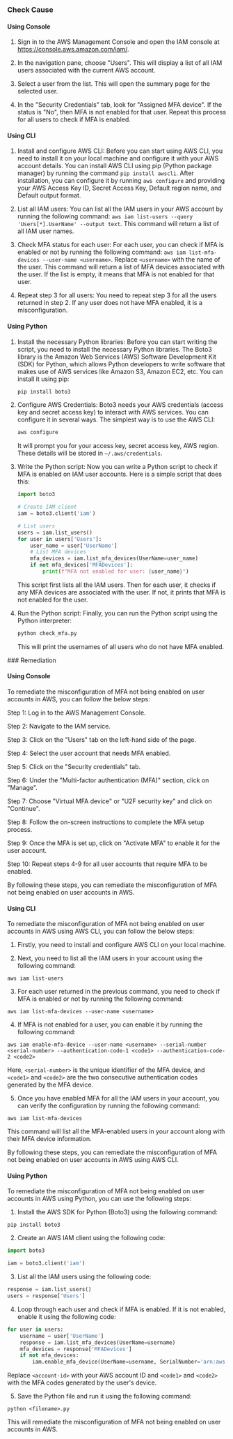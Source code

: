 

<Tabs><Tab title='Cause'>
### Check Cause

#### Using Console

1. Sign in to the AWS Management Console and open the IAM console at https://console.aws.amazon.com/iam/.
   
2. In the navigation pane, choose "Users". This will display a list of all IAM users associated with the current AWS account.

3. Select a user from the list. This will open the summary page for the selected user.

4. In the "Security Credentials" tab, look for "Assigned MFA device". If the status is "No", then MFA is not enabled for that user. Repeat this process for all users to check if MFA is enabled.

#### Using CLI

1. Install and configure AWS CLI: Before you can start using AWS CLI, you need to install it on your local machine and configure it with your AWS account details. You can install AWS CLI using pip (Python package manager) by running the command `pip install awscli`. After installation, you can configure it by running `aws configure` and providing your AWS Access Key ID, Secret Access Key, Default region name, and Default output format.

2. List all IAM users: You can list all the IAM users in your AWS account by running the following command: `aws iam list-users --query 'Users[*].UserName' --output text`. This command will return a list of all IAM user names.

3. Check MFA status for each user: For each user, you can check if MFA is enabled or not by running the following command: `aws iam list-mfa-devices --user-name <username>`. Replace `<username>` with the name of the user. This command will return a list of MFA devices associated with the user. If the list is empty, it means that MFA is not enabled for that user.

4. Repeat step 3 for all users: You need to repeat step 3 for all the users returned in step 2. If any user does not have MFA enabled, it is a misconfiguration.

#### Using Python

1. Install the necessary Python libraries: Before you can start writing the script, you need to install the necessary Python libraries. The Boto3 library is the Amazon Web Services (AWS) Software Development Kit (SDK) for Python, which allows Python developers to write software that makes use of AWS services like Amazon S3, Amazon EC2, etc. You can install it using pip:

   ```bash
   pip install boto3
   ```

2. Configure AWS Credentials: Boto3 needs your AWS credentials (access key and secret access key) to interact with AWS services. You can configure it in several ways. The simplest way is to use the AWS CLI:

   ```bash
   aws configure
   ```

   It will prompt you for your access key, secret access key, AWS region. These details will be stored in `~/.aws/credentials`.

3. Write the Python script: Now you can write a Python script to check if MFA is enabled on IAM user accounts. Here is a simple script that does this:

   ```python
   import boto3

   # Create IAM client
   iam = boto3.client('iam')

   # List users
   users = iam.list_users()
   for user in users['Users']:
       user_name = user['UserName']
       # List MFA devices
       mfa_devices = iam.list_mfa_devices(UserName=user_name)
       if not mfa_devices['MFADevices']:
           print(f"MFA not enabled for user: {user_name}")
   ```

   This script first lists all the IAM users. Then for each user, it checks if any MFA devices are associated with the user. If not, it prints that MFA is not enabled for the user.

4. Run the Python script: Finally, you can run the Python script using the Python interpreter:

   ```bash
   python check_mfa.py
   ```

   This will print the usernames of all users who do not have MFA enabled.

</Tab>

<Tab title='Remediation'>
### Remediation

#### Using Console

To remediate the misconfiguration of MFA not being enabled on user accounts in AWS, you can follow the below steps:

Step 1: Log in to the AWS Management Console.

Step 2: Navigate to the IAM service.

Step 3: Click on the "Users" tab on the left-hand side of the page.

Step 4: Select the user account that needs MFA enabled.

Step 5: Click on the "Security credentials" tab.

Step 6: Under the "Multi-factor authentication (MFA)" section, click on "Manage".

Step 7: Choose "Virtual MFA device" or "U2F security key" and click on "Continue".

Step 8: Follow the on-screen instructions to complete the MFA setup process.

Step 9: Once the MFA is set up, click on "Activate MFA" to enable it for the user account.

Step 10: Repeat steps 4-9 for all user accounts that require MFA to be enabled.

By following these steps, you can remediate the misconfiguration of MFA not being enabled on user accounts in AWS.

#### Using CLI

To remediate the misconfiguration of MFA not being enabled on user accounts in AWS using AWS CLI, you can follow the below steps:

1. Firstly, you need to install and configure AWS CLI on your local machine.

2. Next, you need to list all the IAM users in your account using the following command:

```
aws iam list-users
```

3. For each user returned in the previous command, you need to check if MFA is enabled or not by running the following command:

```
aws iam list-mfa-devices --user-name <username>
```

4. If MFA is not enabled for a user, you can enable it by running the following command:

```
aws iam enable-mfa-device --user-name <username> --serial-number <serial-number> --authentication-code-1 <code1> --authentication-code-2 <code2>
```

Here, `<serial-number>` is the unique identifier of the MFA device, and `<code1>` and `<code2>` are the two consecutive authentication codes generated by the MFA device.

5. Once you have enabled MFA for all the IAM users in your account, you can verify the configuration by running the following command:

```
aws iam list-mfa-devices
```

This command will list all the MFA-enabled users in your account along with their MFA device information.

By following these steps, you can remediate the misconfiguration of MFA not being enabled on user accounts in AWS using AWS CLI.

#### Using Python

To remediate the misconfiguration of MFA not being enabled on user accounts in AWS using Python, you can use the following steps:

1. Install the AWS SDK for Python (Boto3) using the following command:

```
pip install boto3
```

2. Create an AWS IAM client using the following code:

```python
import boto3

iam = boto3.client('iam')
```

3. List all the IAM users using the following code:

```python
response = iam.list_users()
users = response['Users']
```

4. Loop through each user and check if MFA is enabled. If it is not enabled, enable it using the following code:

```python
for user in users:
    username = user['UserName']
    response = iam.list_mfa_devices(UserName=username)
    mfa_devices = response['MFADevices']
    if not mfa_devices:
        iam.enable_mfa_device(UserName=username, SerialNumber='arn:aws:iam::<account-id>:mfa/'+username, AuthenticationCode1='<code1>', AuthenticationCode2='<code2>')
```

Replace `<account-id>` with your AWS account ID and `<code1>` and `<code2>` with the MFA codes generated by the user's device.

5. Save the Python file and run it using the following command:

```
python <filename>.py
```

This will remediate the misconfiguration of MFA not being enabled on user accounts in AWS.


</Tab>
</Tabs>